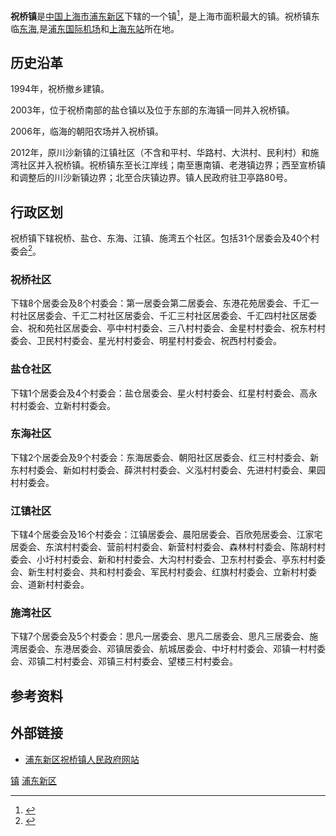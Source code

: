 {{multiple issues|
{{expert|time=2019-07-06T09:46:07+00:00}}
{{no footnotes|time=2019-07-06T09:46:07+00:00}}
{{unreferenced|time=2019-07-06T09:46:07+00:00}}
}}
{{中国乡级行政区
|景观照片文件名 = Pudongairport2.JPG
|景观照片描述 = 上海浦东国际机场
|汉语拼音 = 
|其他语言 = 
|其他语言名称 = 
|旧称 = 
|地名出处 = 
|位置图文件名 = 
|位置图描述 = 
|自定义图片= 
|建置时间 = 1994年9月
|领导职位 = 镇长
|领导名称 = 文选才
|政府驻地 = 卫亭路80号
|毗邻 = 
|总面积 = 160.19平方千米
|总人口 = 
|总人口年份 = 
|户籍人口 = 
|户籍人口年份 = 
|常住人口 = 
|常住人口年份 = 
|人口密度 = 
|GDP = 
|GDP年份 = 
|邮政编码 = 201323
|电话区号 = 21
|官方网站 = http://www.pudong.gov.cn/shpd/childSite/016036/
|网站名称 = 上海浦东·祝桥镇
|31/01/15/139/000}}
<!--
|行政区划 = 64个
|村委会 = 43
|居委会 = 40
-->
'''祝桥镇'''是[[中国|中国]][[上海市|上海市]][[浦东新区|浦东新区]]下辖的一个镇<ref>{{PRC admin/ref sgc|{{PRC admin/parent|31/01/15/139/000}}}}</ref>，是上海市面积最大的镇。祝桥镇东临[[东海|东海]],是[[上海浦东国际机场|浦东国际机场]]和[[上海东站|上海东站]]所在地。

== 历史沿革 ==
1994年，祝桥撤乡建镇。

2003年，位于祝桥南部的盐仓镇以及位于东部的东海镇一同并入祝桥镇。

2006年，临海的朝阳农场并入祝桥镇。

2012年，原川沙新镇的江镇社区（不含和平村、华路村、大洪村、民利村）和施湾社区并入祝桥镇。祝桥镇东至长江岸线；南至惠南镇、老港镇边界；西至宣桥镇和调整后的川沙新镇边界；北至合庆镇边界。镇人民政府驻卫亭路80号。

== 行政区划 ==
祝桥镇下辖祝桥、盐仓、东海、江镇、施湾五个社区。包括31个居委会及40个村委会<ref>{{PRC admin/ref sgc|31/01/15/139/000}}</ref>。

=== 祝桥社区 ===
下辖8个居委会及8个村委会：第一居委会第二居委会、东港花苑居委会、千汇一村社区居委会、千汇二村社区居委会、千汇三村社区居委会、千汇四村社区居委会、祝和苑社区居委会、亭中村村委会、三八村村委会、金星村村委会、祝东村村委会、卫民村村委会、星光村村委会、明星村村委会、祝西村村委会。

=== 盐仓社区 ===
下辖1个居委会及4个村委会：盐仓居委会、星火村村委会、红星村村委会、高永村村委会、立新村村委会。

=== 东海社区 ===
下辖2个居委会及9个村委会：东海居委会、朝阳社区居委会、红三村村委会、新东村村委会、新如村村委会、薛洪村村委会、义泓村村委会、先进村村委会、果园村村委会。

=== 江镇社区 ===
下辖4个居委会及16个村委会：江镇居委会、晨阳居委会、百欣苑居委会、江家宅居委会、东滨村村委会、营前村村委会、新营村村委会、森林村村委会、陈胡村村委会、小圩村村委会、新和村村委会、大沟村村委会、卫东村村委会、亭东村村委会、新生村村委会、共和村村委会、军民村村委会、红旗村村委会、立新村村委会、道新村村委会。

=== 施湾社区 ===
下辖7个居委会及5个村委会：思凡一居委会、思凡二居委会、思凡三居委会、施湾居委会、东港居委会、邓镇居委会、航城居委会、中圩村村委会、邓镇一村村委会、邓镇二村村委会、邓镇三村村委会、望楼三村村委会。

== 参考资料 ==
{{reflist}}

== 外部链接 ==
* [https://web.archive.org/web/20140819084441/http://www.zhuqiao.gov.cn/ 浦东新区祝桥镇人民政府网站]

{{浦东新区行政区划}}
{{上海市功能性区域}}

[[Category:浦东新区行政区划|镇]]
[[Category:上海乡镇|浦东新区]]